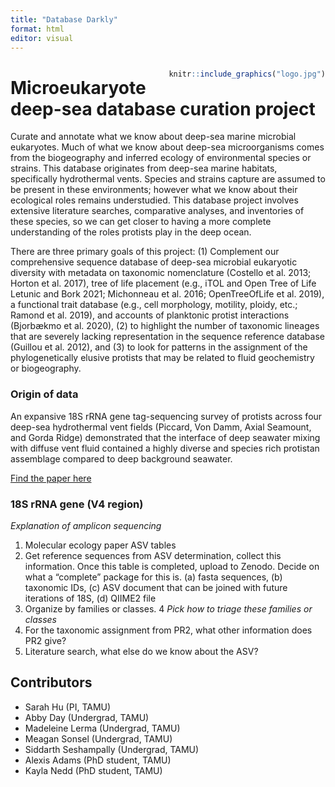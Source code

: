 ```yaml
---
title: "Database Darkly"
format: html
editor: visual
---
```


::: {style="float:right"}
```r
knitr::include_graphics("logo.jpg")
```
:::


# Microeukaryote deep-sea database curation project

Curate and annotate what we know about deep-sea marine microbial eukaryotes. Much of what we know about deep-sea microorganisms comes from the biogeography and inferred ecology of environmental species or strains. This database originates from deep-sea marine habitats, specifically hydrothermal vents. Species and strains capture are assumed to be present in these environments; however what we know about their ecological roles remains understudied. This database project involves extensive literature searches, comparative analyses, and inventories of these species, so we can get closer to having a more complete understanding of the roles protists play in the deep ocean.

There are three primary goals of this project: (1) Complement our comprehensive sequence database of deep-sea microbial eukaryotic diversity with metadata on taxonomic nomenclature (Costello et al. 2013; Horton et al. 2017), tree of life placement (e.g., iTOL and Open Tree of Life Letunic and Bork 2021; Michonneau et al. 2016; OpenTreeOfLife et al. 2019), a functional trait database (e.g., cell morphology, motility, ploidy, etc.; Ramond et al. 2019), and accounts of planktonic protist interactions (Bjorbækmo et al. 2020), (2) to highlight the number of taxonomic lineages that are severely lacking representation in the sequence reference database (Guillou et al. 2012), and (3) to look for patterns in the assignment of the phylogenetically elusive protists that may be related to fluid geochemistry or biogeography.

### Origin of data

An expansive 18S rRNA gene tag-sequencing survey of protists across four deep-sea hydrothermal vent fields (Piccard, Von Damm, Axial Seamount, and Gorda Ridge) demonstrated that the interface of deep seawater mixing with diffuse vent fluid contained a highly diverse and species rich protistan assemblage compared to deep background seawater.

[Find the paper here](https://onlinelibrary.wiley.com/doi/full/10.1111/mec.16745)

### 18S rRNA gene (V4 region)

*Explanation of amplicon sequencing*

1.  Molecular ecology paper ASV tables
2.  Get reference sequences from ASV determination, collect this information. Once this table is completed, upload to Zenodo. Decide on what a "complete" package for this is. (a) fasta sequences, (b) taxonomic IDs, (c) ASV document that can be joined with future iterations of 18S, (d) QIIME2 file
3.  Organize by families or classes. 4 *Pick how to triage these families or classes*
4.  For the taxonomic assignment from PR2, what other information does PR2 give?
5.  Literature search, what else do we know about the ASV?

## Contributors

* Sarah Hu (PI, TAMU)
* Abby Day (Undergrad, TAMU)
* Madeleine Lerma (Undergrad, TAMU)
* Meagan Sonsel (Undergrad, TAMU)
* Siddarth Seshampally (Undergrad, TAMU)
* Alexis Adams (PhD student, TAMU)
* Kayla Nedd (PhD student, TAMU)
